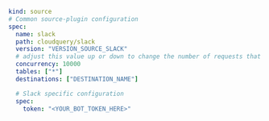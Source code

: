 ```yaml copy
kind: source
# Common source-plugin configuration
spec:
  name: slack
  path: cloudquery/slack
  version: "VERSION_SOURCE_SLACK"
  # adjust this value up or down to change the number of requests that are made in parallel
  concurrency: 10000
  tables: ["*"]
  destinations: ["DESTINATION_NAME"]

  # Slack specific configuration
  spec:
    token: "<YOUR_BOT_TOKEN_HERE>"
```
